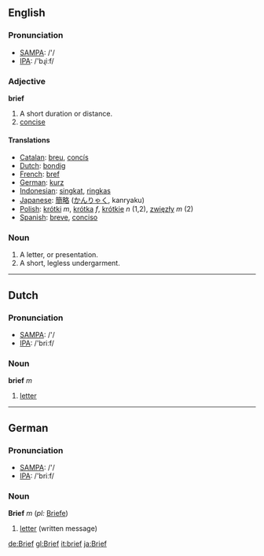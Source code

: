 ==English==
=== Pronunciation ===
*[[w:SAMPA|SAMPA]]: /'/
*[[w:IPA|IPA]]: /'bɻiːf/

===Adjective===

'''brief'''
#A short duration or distance.
#[[concise]]

==== Translations ====
*[[Catalan]]: [[breu]], [[concís]]
*[[Dutch]]: [[bondig]]
*[[French]]: [[bref]]
*[[German]]: [[kurz]]
*[[Indonesian]]: [[singkat]], [[ringkas]]
*[[Japanese]]: [[簡略]] ([[かんりゃく]], kanryaku)
*[[Polish]]: [[krótki]] ''m'', [[krótka]] ''f'', [[krótkie]] ''n'' (1,2), [[zwięzły]] ''m'' (2)
*[[Spanish]]: [[breve]], [[conciso]]

===Noun===
#A letter, or presentation.
#A short, legless undergarment.

----

==Dutch==

===Pronunciation===
*[[w:SAMPA|SAMPA]]: /'/
*[[w:IPA|IPA]]: /'briːf/

===Noun===
'''brief''' ''m''

#[[letter]]

----

==German==

===Pronunciation===
*[[w:SAMPA|SAMPA]]: /'/
*[[w:IPA|IPA]]: /'briːf/

===Noun===
'''Brief''' ''m'' (''pl:'' [[Briefe]])

#[[letter]] (written message)

[[de:Brief]]
[[gl:Brief]]
[[it:brief]]
[[ja:Brief]]
